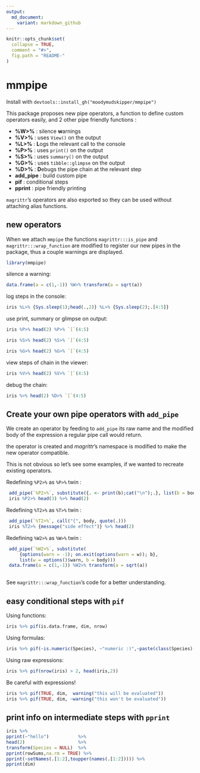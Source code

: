 ```yaml
---
output:
  md_document:
    variant: markdown_github
---
```


<!-- README.md is generated from README.Rmd. Please edit that file -->

```r
knitr::opts_chunk$set(
  collapse = TRUE,
  comment = "#>",
  fig.path = "README-"
)
```

# mmpipe

Install with `devtools::install_gh("moodymudskipper/mmpipe")`

This package proposes new pipe operators, a function to define custom operators
easily, and 2 other pipe friendly functions :

* **%W>%** : silence **w**arnings
* **%V>%** : uses `View()` on the output
* **%L>%** : **L**ogs the relevant call to the console
* **%P>%** : uses `print()` on the output
* **%S>%** : uses `summary()` on the output
* **%G>%** : uses `tibble::glimpse` on the output
* **%D>%** : **D**ebugs the pipe chain at the relevant step
* **add_pipe** : build custom pipe
* **pif** : conditional steps
* **pprint** : pipe friendly printing

`magrittr`'s operators are also exported so they can be used without attaching
alias functions.

## new operators

When we attach `mmpipe` the functions `magrittr:::is_pipe` and 
`magrittr:::wrap_function` are modified to register our new pipes in the
package, thus a couple warnings are displayed.

```r
library(mmpipe)
```

silence a warning:

```r
data.frame(a = c(1,-1)) %W>% transform(a = sqrt(a))
```

log steps in the console:

```r
iris %L>% {Sys.sleep(1);head(.,2)} %L>% {Sys.sleep(2);.[4:5]}

```

use print, summary or glimpse on output:

```r
iris %P>% head(2) %P>% `[`(4:5)

iris %S>% head(2) %S>% `[`(4:5)

iris %G>% head(2) %G>% `[`(4:5)
```

view steps of chain in the viewer:

```r
iris %V>% head(2) %V>% `[`(4:5)

```

debug the chain:

```r
iris %>% head(2) %D>% `[`(4:5)
```

## Create your own pipe operators with `add_pipe`

We create an operator by feeding to `add_pipe` its raw name and the modified
body of the expression a regular pipe call would return. 

the operator is created and *magrittr*'s namespace is modified to make the new 
operator compatible.

This is not obvious so let's see some examples, if we wanted to recreate 
existing operators.

Redefining `%P2>%` as `%P>%` twin :

```r
 add_pipe(`%P2>%`, substitute({. <- print(b);cat("\n");.}, list(b = body)))
 iris %P2>% head(3) %>% head(2)
```

Redefining `%T2>%` as `%T>%` twin :

```r
 add_pipe(`%T2>%`, call("{", body, quote(.)))
 iris %T2>% {message("side effect")} %>% head(2)
```

Redefining `%W2>%` as `%W>%` twin :

```r
 add_pipe(`%W2>%`, substitute(
     {options(warn = -1); on.exit(options(warn = w)); b},
     list(w = options()$warn, b = body)))
 data.frame(a = c(1,-1)) %W2>% transform(a = sqrt(a))
 
```

See `magrittr:::wrap_function`'s code for a better understanding.

## easy conditional steps with `pif`

Using functions:

```r
iris %>% pif(is.data.frame, dim, nrow)
```

Using formulas:

```r
iris %>% pif(~is.numeric(Species), ~"numeric :)",~paste(class(Species)[1],":("))

```

Using raw expressions:

```r
iris %>% pif(nrow(iris) > 2, head(iris,2))

```

Be careful with expressions!

```r
iris %>% pif(TRUE, dim,  warning("this will be evaluated"))
iris %>% pif(TRUE, dim, ~warning("this won't be evaluated"))
```

## print info on intermediate steps with `pprint`

```r
iris %>%
pprint(~"hello")           %>%
head(2)                    %>%
transform(Species = NULL)  %>%
pprint(rowSums,na.rm = TRUE) %>%
pprint(~setNames(.[1:2],toupper(names(.[1:2])))) %>%
pprint(dim)
```
